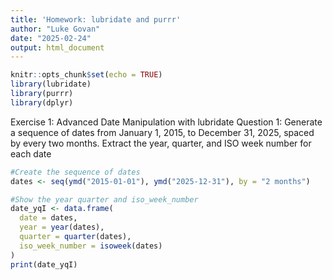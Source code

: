 ```yaml
---
title: 'Homework: lubridate and purrr'
author: "Luke Govan"
date: "2025-02-24"
output: html_document
---
```


```r
knitr::opts_chunk$set(echo = TRUE)
library(lubridate)
library(purrr)
library(dplyr)
```

Exercise 1: Advanced Date Manipulation with lubridate
Question 1: Generate a sequence of dates from January 1, 2015, to December 31, 2025, spaced by every two months. Extract the year, quarter, and ISO week number for each date

```r
#Create the sequence of dates
dates <- seq(ymd("2015-01-01"), ymd("2025-12-31"), by = "2 months")

#Show the year quarter and iso_week_number
date_yqI <- data.frame(
  date = dates,
  year = year(dates),
  quarter = quarter(dates),
  iso_week_number = isoweek(dates)
)
print(date_yqI)
```